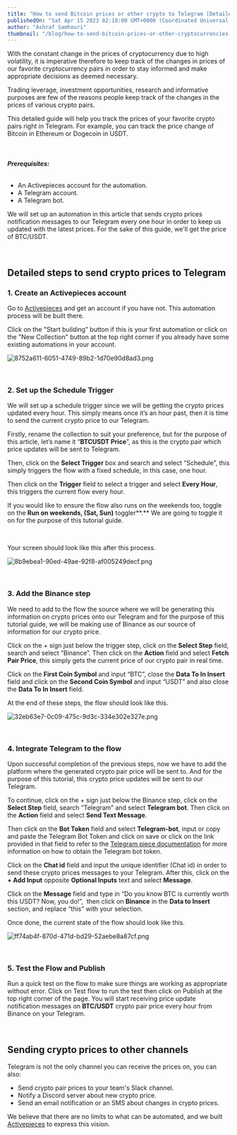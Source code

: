 ```yaml
---
title: "How to send Bitcoin prices or other crypto to Telegram [Detailed Guide]"
publishedOn: "Sat Apr 15 2023 02:18:00 GMT+0000 (Coordinated Universal Time)"
author: "Ashraf Samhouri"
thumbnail: "/blog/how-to-send-bitcoin-prices-or-other-cryptocurrencies-to-telegram-a-detailed-guide/thumbnail.png"
---
```


With the constant change in the prices of cryptocurrency due to high volatility, it is imperative therefore to keep track of the changes in prices of our favorite cryptocurrency pairs in order to stay informed and make appropriate decisions as deemed necessary.

Trading leverage, investment opportunities, research and informative purposes are few of the reasons people keep track of the changes in the prices of various crypto pairs.

This detailed guide will help you track the prices of your favorite crypto pairs right in Telegram. For example, you can track the price change of Bitcoin in Ethereum or Dogecoin in USDT.

‍

###### **Prerequisites:**

*   An Activepieces account for the automation. 
*   A Telegram account.
*   A Telegram bot.

We will set up an automation in this article that sends crypto prices notification messages to our Telegram every one hour in order to keep us updated with the latest prices. For the sake of this guide, we'll get the price of BTC/USDT.

‍

**Detailed steps to send crypto prices to Telegram**
----------------------------------------------------

### **1\. Create an Activepieces account**

Go to [Activepieces](https://cloud.activepieces.com/sign-up) and get an account if you have not. This automation process will be built there.‍

Click on the "Start building" button if this is your first automation or click on the "New Collection" button at the top right corner if you already have some existing automations in your account.

![8752a611-6051-4749-89b2-1d70e90d8ad3.png](/blog/how-to-send-bitcoin-prices-or-other-cryptocurrencies-to-telegram-a-detailed-guide/images/8752a611-6051-4749-89b2-1d70e90d8ad3.png)

‍

### **2\. Set up the Schedule Trigger**

We will set up a schedule trigger since we will be getting the crypto prices updated every hour. This simply means once it’s an hour past, then it is time to send the current crypto price to our Telegram.

Firstly, rename the collection to suit your preference, but for the purpose of this article, let’s name it “**BTCUSDT Price**”, as this is the crypto pair which price updates will be sent to Telegram.

Then, click on the **Select Trigger** box and search and select “Schedule”, this simply triggers the flow with a fixed schedule, in this case, one hour.

Then click on the **Trigger** field to select a trigger and select **Every Hour**, this triggers the current flow every hour.

If you would like to ensure the flow also runs on the weekends too, toggle on the **Run on weekends, (Sat, Sun)** toggler**.** We are going to toggle it on for the purpose of this tutorial guide.

‍

Your screen should look like this after this process.

![8b9ebea1-90ed-49ae-92f8-af005249decf.png](/blog/how-to-send-bitcoin-prices-or-other-cryptocurrencies-to-telegram-a-detailed-guide/images/8b9ebea1-90ed-49ae-92f8-af005249decf.png)

‍

### **3\. Add the Binance step**

We need to add to the flow the source where we will be generating this information on crypto prices onto our Telegram and for the purpose of this tutorial guide, we will be making use of Binance as our source of information for our crypto price.

Click on the + sign just below the trigger step, click on the **Select Step** field, search and select “Binance”. Then click on the **Action** field and select **Fetch Pair Price**, this simply gets the current price of our crypto pair in real time.

Click on the **First Coin Symbol** and input “BTC”, close the **Data To In Insert** field and click on the **Second Coin Symbol** and input “USDT” and also close the **Data To In Insert** field.

At the end of these steps, the flow should look like this.

![32eb63e7-0c09-475c-9d3c-334e302e327e.png](/blog/how-to-send-bitcoin-prices-or-other-cryptocurrencies-to-telegram-a-detailed-guide/images/32eb63e7-0c09-475c-9d3c-334e302e327e.png)

‍

### **4\. Integrate Telegram to the flow**

Upon successful completion of the previous steps, now we have to add the platform where the generated crypto pair price will be sent to. And for the purpose of this tutorial, this crypto price updates will be sent to our Telegram.

To continue, click on the + sign just below the Binance step, click on the **Select Step** field, search “Telegram” and select **Telegram bot**. Then click on the **Action** field and select **Send Text Message**.

Then click on the **Bot Token** field and select **Telegram-bot**, input or copy and paste the Telegram Bot Token and click on save or click on the link provided in that field to refer to the [Telegram piece documentation](https://activepieces.com/docs/pieces/apps/telegram) for more information on how to obtain the Telegram bot token.

Click on the **Chat id** field and input the unique identifier (Chat id) in order to send these crypto prices messages to your Telegram. After this, click on the **\+ Add Input** opposite **Optional Inputs** text and select **Message**.

Click on the **Message** field and type in “Do you know BTC is currently worth this USDT? Now, you do!”,  then click on **Binance** in the **Data to Insert** section, and replace “this” with your selection.

Once done, the current state of the flow should look like this.

![ff74ab4f-870d-471d-bd29-52aebe8a87cf.png](/blog/how-to-send-bitcoin-prices-or-other-cryptocurrencies-to-telegram-a-detailed-guide/images/ff74ab4f-870d-471d-bd29-52aebe8a87cf.png)

‍

### **5\. Test the Flow and Publish**

Run a quick test on the flow to make sure things are working as appropriate without error. Click on Test flow to run the test then click on Publish at the top right corner of the page. You will start receiving price update notification messages on **BTC/USDT** crypto pair price every hour from Binance on your Telegram.

‍

**Sending crypto prices to other channels**
-------------------------------------------

Telegram is not the only channel you can receive the prices on, you can also:

*   Send crypto pair prices to your team's Slack channel.
*   Notify a Discord server about new crypto price.
*   Send an email notification or an SMS about changes in crypto prices.

We believe that there are no limits to what can be automated, and we built [Activepieces](https://www.activepieces.com/sign-up) to express this vision.

